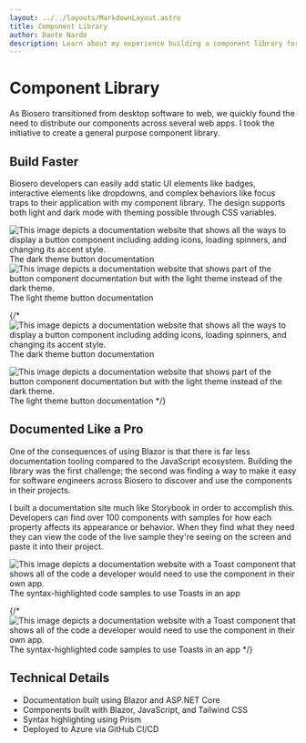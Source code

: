 ```yaml
---
layout: ../../layouts/MarkdownLayout.astro
title: Component Library
author: Dante Nardo
description: Learn about my experience building a component library for a SAAS platform!
---
```



# Component Library
As Biosero transitioned from desktop software to web, we quickly found the need to distribute our components across several web apps. I took the initiative to create a general purpose component library. 

## Build Faster
Biosero developers can easily add static UI elements like badges, interactive elements like dropdowns, and complex behaviors like focus traps to their application with my component library. The design supports both light and dark mode with theming possible through CSS variables.

<ArticleImage>
  <Image src={ComponentDocumentationDark} alt="This image depicts a documentation website that shows all the ways to display a button component including adding icons, loading spinners, and changing its accent style." />
</ArticleImage>
<ArticleCaption>The dark theme button documentation</ArticleCaption>

<ArticleImage>
  <Image src={ComponentDocumentationLight} alt="This image depicts a documentation website that shows part of the button component documentation but with the light theme instead of the dark theme." />
</ArticleImage>
<ArticleCaption>The light theme button documentation</ArticleCaption>

{/* <Image src={ComponentDocumentationDark} alt="This image depicts a documentation website that shows all the ways to display a button component including adding icons, loading spinners, and changing its accent style.">The dark theme button documentation</Image>

<Image src={ComponentDocumentationLight} alt="This image depicts a documentation website that shows part of the button component documentation but with the light theme instead of the dark theme.">The light theme button documentation</Image> */}

## Documented Like a Pro
One of the consequences of using Blazor is that there is far less documentation tooling compared to the JavaScript ecosystem. Building the library was the first challenge; the second was finding a way to make it easy for software engineers across Biosero to discover and use the components in their projects.

I built a documentation site much like Storybook in order to accomplish this. Developers can find over 100 components with samples for how each property affects its appearance or behavior. When they find what they need they can view the code of the live sample they're seeing on the screen and paste it into their project.

<ArticleImage>
  <Image src={ComponentDocumentationCode} alt="This image depicts a documentation website with a Toast component that shows all of the code a developer would need to use the component in their own app." />
</ArticleImage>
<ArticleCaption>The syntax-highlighted code samples to use Toasts in an app</ArticleCaption>

{/* <Image src={ComponentDocumentationCode} alt="This image depicts a documentation website with a Toast component that shows all of the code a developer would need to use the component in their own app.">The syntax-highlighted code samples to use Toasts in an app</Image> */}

## Technical Details
- Documentation built using <Badge>Blazor</Badge> and <Badge>ASP.NET Core</Badge>
- Components built with <Badge>Blazor</Badge>, <Badge>JavaScript</Badge>, and <Badge>Tailwind CSS</Badge>
- Syntax highlighting using <Badge>Prism</Badge>
- Deployed to <Badge>Azure</Badge> via <Badge>GitHub</Badge> CI/CD